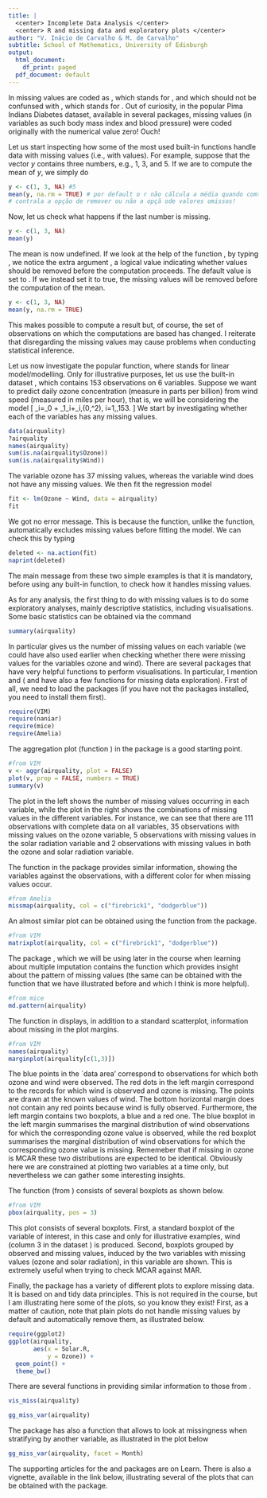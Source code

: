 ---
title: |
  <center> Incomplete Data Analysis </center>
  <center> R and missing data and exploratory plots </center>
author: "V. Inácio de Carvalho & M. de Carvalho"
subtitle: School of Mathematics, University of Edinburgh
output:
  html_document:
    df_print: paged
  pdf_document: default
---
In \texttt{R} missing values are coded as \texttt{NA}, which stands for \emph{not available}, and which should not be confunsed with \texttt{NaN}, which stands for \emph{not a number}. Out of curiosity, in the popular Pima Indians Diabetes dataset, available in several \texttt{R} packages, missing values (in variables as such body mass index and blood pressure) were coded originally with the numerical value zero! Ouch! 

Let us start inspecting how some of the most used built-in \texttt{R} functions handle data with missing values (i.e., with \texttt{NA} values). For example, suppose that the vector $y$ contains three numbers, e.g., $1$, $3$, and $5$. If we are to compute the mean of $y$, we simply do 
```{r message=FALSE, include=TRUE}
y <- c(1, 3, NA) #5
mean(y, na.rm = TRUE) # por default o r não cálcula a média quando comtém valores omissos
# contrala a opção de remover ou não a opçã ode valores omissos!
```
Now, let us check what happens if the last number is missing.
```{r, include = TRUE, message = FALSE}
y <- c(1, 3, NA)
mean(y)
```
The mean is now undefined. If we look at the help of the function \texttt{mean}, by typing \texttt{help(mean)}, we notice the extra argument \texttt{na.rm}, a logical value indicating whether \texttt{NA} values should be removed before the computation proceeds. The default value is set to \texttt{FALSE}. If we instead set it to true, the missing values will be removed before the computation of the mean.
```{r, include = TRUE, message = FALSE}
y <- c(1, 3, NA)
mean(y, na.rm = TRUE)
```
This makes possible to compute a result but, of course, the set of observations on which the computations are based has changed. I reiterate that disregarding the missing values may cause problems when conducting statistical inference.

Let us now investigate the popular \texttt{lm} function, where \texttt{lm} stands for linear model/modelling. Only for illustrative purposes, let us use the built-in dataset \texttt{airquality}, which contains $153$ observations on $6$ variables. Suppose we want to predict daily ozone concentration (measure in parts per billion) from wind speed (measured in miles per hour), that is, we will be considering the model
\[
\text{Ozone}_i=\beta_0 + \beta_1\text{Wind}_i+\varepsilon_i,\quad \varepsilon\overset{\text{iid}}\sim \text{N}(0,\sigma^2), \quad i=1,\ldots,153.
\]
We start by investigating whether each of the variables has any missing values.
```{r, include = TRUE, message = FALSE}
data(airquality)
?airquality
names(airquality)
sum(is.na(airquality$Ozone))
sum(is.na(airquality$Wind))
```
The variable ozone has $37$ missing values, whereas the variable wind does not have any missing values. We then fit the regression model
```{r, include = TRUE, message = FALSE}
fit <- lm(Ozone ~ Wind, data = airquality)
fit
```
We got no error message. This is because the \texttt{lm} function, unlike the \texttt{mean} function, automatically excludes missing values before fitting the model. We can check this by typing
```{r, include = TRUE, message = FALSE}
deleted <- na.action(fit)
naprint(deleted)
```
The main message from these two simple examples is that it is mandatory, before using any built-in function, to check how it handles missing values.

As for any analysis, the first thing to do with missing values is to do some exploratory analyses, mainly descriptive statistics, including visualisations. Some basic statistics can be obtained via the command \texttt{summary}
```{r, include = TRUE, message = FALSE}
summary(airquality)
```
In particular \texttt{summary} gives us the number of missing values on each variable (we could have also used \texttt{summary} earlier when checking whether there were missing values for the variables ozone and wind). There are several packages that have very helpful functions to perform visualisations. In particular, I mention \texttt{VIM} and \texttt{naniar} (\texttt{mice} and \texttt{Amelia} have also a few functions for missing data exploration). First of all, we need to load the packages (if you have not the packages installed, you need to install them first). 
```{r, include = TRUE, message = FALSE}
require(VIM)
require(naniar)
require(mice)
require(Amelia)
```
The aggregation plot (function \texttt{aggr}) in the \texttt{VIM} package is a good starting point.
```{r, include = TRUE, message = FALSE, fig.align = 'center'}
#from VIM
v <- aggr(airquality, plot = FALSE)
plot(v, prop = FALSE, numbers = TRUE)
summary(v)
```
The plot in the left shows the number of missing values occurring in each variable, while the plot in the right shows the combinations of missing values in the different variables. For instance, we can see that there are $111$ observations with complete data on all variables, $35$ observations with missing values on the ozone variable, $5$ observations with missing values in the solar radiation variable and $2$ observations with missing values in both the ozone and solar radiation variable.

The function \texttt{missmap} in the package \texttt{Amelia} provides similar information, showing the variables against the observations, with a different color for when missing values occur.
```{r message=FALSE, include=TRUE, fig.align = 'center'}
#from Amelia
missmap(airquality, col = c("firebrick1", "dodgerblue"))
```

An almost similar plot can be obtained using the function \texttt{matrixplot} from the \texttt{VIM} package.
```{r message=FALSE, include=TRUE, fig.align = 'center'}
#from VIM
matrixplot(airquality, col = c("firebrick1", "dodgerblue"))
```

The package \texttt{mice}, which we will be using later in the course when learning about multiple imputation contains the function \texttt{md.pattern} which provides insight about the pattern of missing values (the same can be obtained with the \texttt{aggr} function that we have illustrated before and which I think is more helpful).
```{r message=FALSE, include=TRUE, fig.align = 'center'}
#from mice
md.pattern(airquality)
```

The function \texttt{marginplot} in \texttt{VIM} displays, in addition to a standard scatterplot, information about missing in the plot margins.
```{r message=FALSE, include=TRUE, fig.align = 'center'}
#from VIM
names(airquality) 
marginplot(airquality[c(1,3)])
```

The blue points in the `data area' correspond to observations for which both ozone and wind were observed. The red dots in the left margin correspond to
the records for which wind is observed and ozone is missing. The points are drawn at the known values of wind. The bottom horizontal margin does not contain any red points because wind is fully observed. Furthermore, the left margin contains two boxplots, a blue and a red one. The blue boxplot in the left margin summarises the marginal distribution of wind observations for which the corresponding ozone value is observed, while the red boxplot summarises the marginal distribution of wind observations for which the corresponding ozone value is missing. Rememeber that if missing in ozone is MCAR these two distributions are expected to be identical. Obviously here we are constrained at plotting two variables at a time only, but nevertheless we can gather some interesting insights.

The function \texttt{pbox}(from \texttt{VIM}) consists of several boxplots as shown below. 
```{r message=FALSE, include=TRUE, fig.align = 'center'}
#from VIM
pbox(airquality, pos = 3)
```

This plot consists of several boxplots. First, a standard boxplot of the variable of interest, in this case and only for illustrative examples, wind (column 3 in the dataset \texttt{airquality}) is produced. Second, boxplots grouped by observed and missing values, induced by the two variables with missing values (ozone and solar radiation), in this variable are shown. This is extremely useful when trying to check MCAR against MAR.

Finally, the package \texttt{naniar} has a variety of different plots to explore missing data. It is based on \texttt{ggplot2} and tidy data principles. This is not required in the course, but I am illustrating here some of the plots, so you know they exist! First, as a matter of caution, note that plain \texttt{ggplot} plots  do not handle missing values by default and automatically remove them, as illustrated below.

```{r message=FALSE, include=TRUE, fig.align = 'center'}
require(ggplot2)
ggplot(airquality, 
       aes(x = Solar.R, 
           y = Ozone)) + 
  geom_point() +
  theme_bw()
```

There are several functions in \texttt{naniar} providing similar information to those from \texttt{VIM}.
```{r message=FALSE, include=TRUE, fig.align = 'center'}
vis_miss(airquality)

gg_miss_var(airquality)
```

The package has also a function that allows to look at missingness when stratifying by another variable, as illustrated in the plot below
```{r message=FALSE, include=TRUE, fig.align = 'center'}
gg_miss_var(airquality, facet = Month)
```

The supporting articles for the \texttt{VIM} and \texttt{naniar} packages are on Learn. There is also a vignette, available in the link below, illustrating several of the plots that can be obtained with the \texttt{naniar} package.
\begin{center}
\texttt{https://naniar.njtierney.com/articles/naniar-visualisation.html}
\end{center}
